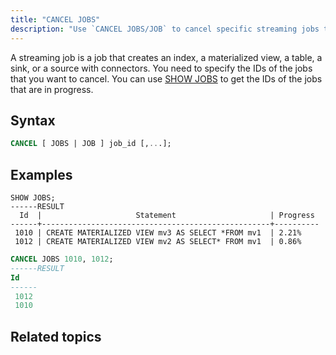 ```yaml
---
title: "CANCEL JOBS"
description: "Use `CANCEL JOBS/JOB` to cancel specific streaming jobs that are in progress."
---
```

A streaming job is a job that creates an index, a materialized view, a table, a sink, or a source with connectors. You need to specify the IDs of the jobs that you want to cancel. You can use [SHOW JOBS](/sql/commands/sql-show-jobs) to get the IDs of the jobs that are in progress.

## Syntax

```sql
CANCEL [ JOBS | JOB ] job_id [,...];
```

## Examples

```sqlShow all jobs
SHOW JOBS;
------RESULT
  Id  |                     Statement                     | Progress
------+---------------------------------------------------+----------
 1010 | CREATE MATERIALIZED VIEW mv3 AS SELECT *FROM mv1  | 2.21%
 1012 | CREATE MATERIALIZED VIEW mv2 AS SELECT* FROM mv1  | 0.86%
```

```sql Cancel jobs
CANCEL JOBS 1010, 1012;
------RESULT
Id
------
 1012
 1010

```

## Related topics

<CardGroup>
  <Card
    title="SHOW JOBS"
    icon="list"
    href="/sql/commands/sql-show-jobs"
    horizontal
    iconType="solid"
  />
  <Card
    title="Monitor statement progress"
    icon="chart-line"
    href="/operate/monitor-statement-progress"
    horizontal
    iconType="solid"
  />
</CardGroup>
